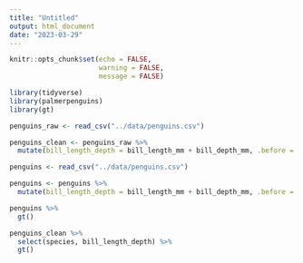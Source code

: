 ```yaml
---
title: "Untitled"
output: html_document
date: "2023-03-29"
---
```


```r
knitr::opts_chunk$set(echo = FALSE,
                      warning = FALSE,
                      message = FALSE)
```

```r
library(tidyverse)
library(palmerpenguins)
library(gt)
```

```r
penguins_raw <- read_csv("../data/penguins.csv")

penguins_clean <- penguins_raw %>% 
  mutate(bill_length_depth = bill_length_mm + bill_depth_mm, .before = island) 
```

```r
penguins <- read_csv("../data/penguins.csv")

penguins <- penguins %>% 
  mutate(bill_length_depth = bill_length_mm + bill_depth_mm, .before = island) 
```


```r
penguins %>% 
  gt()
```

```r
penguins_clean %>% 
  select(species, bill_length_depth) %>% 
  gt()
```



